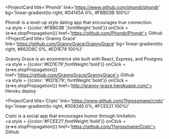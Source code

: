 <ProjectCard
 title='Phondr'
 link='https://www.github.com/phondr/phondr'
 bg='linear-gradient(to right, #D4145A 0%, #FBB03B 100%)'
>
 Phondr is a level-up style dating app that encourages true connection.
  <br/>
  <a style = {{color:'#FBB03B ',fontWeight:'bold'}} onClick = {e=>e.stopPropagation()} href='https://github.com/Phondr/Phondr'>
 Github
</a>
</ProjectCard>
<ProjectCard
 title='Granny Grace'
 link='https://github.com/GrannyGrace/GrannyGrace'
 bg='linear-gradient(to right, #662D8C 0%, #ED1E79 100%)'
>
 Granny Grace is an ecommerce site built with React, Express, and Postgres.
 <br/>
  <a style = {{color:'#ED1E79',fontWeight:'bold'}} onClick = {e=>e.stopPropagation()} href='https://github.com/GrannyGrace/GrannyGrace'>
 Github
</a>
 <br/>
<a style = {{color: '#ED1E79', fontWeight:'bold'}} onClick = {e=>e.stopPropagation()} href='http://granny-grace.herokuapp.com/'>
 Heroku deploy
</a>
</ProjectCard>

<ProjectCard
 title='Crptc'
 link='https://www.github.com/11grossmane/crptc'
 bg='linear-gradient(to right, #009245 0%, #FCEE21 100%)'
>
 Crptc is a social app that encourages humor through limitation.
  <br/>
  <a style = {{color:'#FCEE21',fontWeight:'bold'}} onClick = {e=>e.stopPropagation()} href='https://github.com/11grossmane/Crptc'>
 Github
</a>
</ProjectCard>
